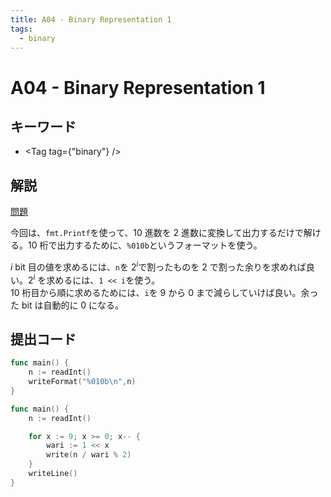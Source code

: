 ```yaml
---
title: A04 - Binary Representation 1
tags:
  - binary
---
```


# A04 - Binary Representation 1

## キーワード


- <Tag tag={"binary"} />

## 解説

[問題](https://atcoder.jp/contests/tessoku-book/tasks/tessoku_book_d)

今回は、`fmt.Printf`を使って、10 進数を 2 進数に変換して出力するだけで解ける。10 桁で出力するために、`%010b`というフォーマットを使う。

$i$ bit 目の値を求めるには、`n`を $2^i$で割ったものを $2$ で割った余りを求めれば良い。$2^i$ を求めるには、`1 << i`を使う。  
10 桁目から順に求めるためには、`i`を 9 から 0 まで減らしていけば良い。余った bit は自動的に 0 になる。

## 提出コード

```go
func main() {
	n := readInt()
	writeFormat("%010b\n",n)
}
```

```go
func main() {
	n := readInt()

	for x := 9; x >= 0; x-- {
		wari := 1 << x
		write(n / wari % 2)
	}
	writeLine()
}
```
